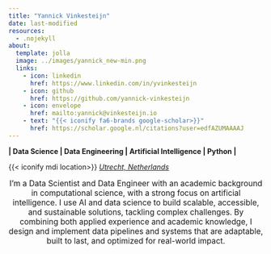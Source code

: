 ```yaml
---
title: "Yannick Vinkesteijn"
date: last-modified
resources:
  - .nojekyll
about:
  template: jolla
  image: ../images/yannick_new-min.png
  links:
    - icon: linkedin
      href: https://www.linkedin.com/in/yvinkesteijn
    - icon: github
      href: https://github.com/yannick-vinkesteijn
    - icon: envelope
      href: mailto:yannick@vinkesteijn.io
    - text: "{{< iconify fa6-brands google-scholar>}}"
      href: https://scholar.google.nl/citations?user=edfAZUMAAAAJ
---
```


**| Data Science | Data Engineering | Artificial Intelligence | Python |**

{{< iconify mdi location>}} [*Utrecht, Netherlands*](https://www.google.com/maps/place/Utrecht,+Netherlands)



<div style="max-width: 800px; margin: 0 auto; text-align: center; font-size: 1.1em;">
I’m a Data Scientist and Data Engineer with an academic background in computational science, with a strong focus on artificial intelligence. I use AI and data science to build scalable, accessible, and sustainable solutions, tackling complex challenges. By combining both applied experience and academic knowledge, I design and implement data pipelines and systems that are adaptable, built to last, and optimized for real-world impact.
</div>
